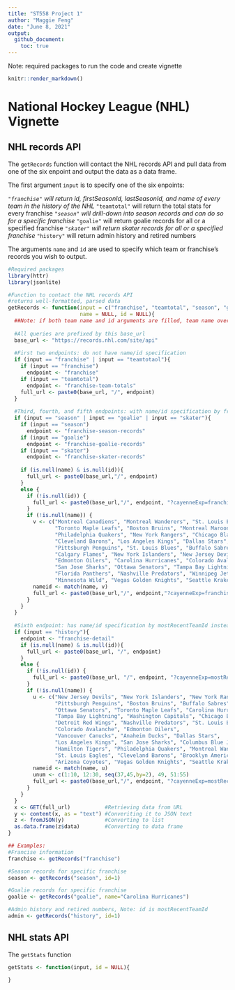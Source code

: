 ```yaml
---
title: "ST558 Project 1"
author: "Maggie Feng"
date: "June 8, 2021"
output: 
  github_document:
    toc: true
---
```


Note: required packages to run the code and create vignette

```r
knitr::render_markdown()
```

# National Hockey League (NHL) Vignette

## NHL records API

The `getRecords` function will contact the NHL records API and pull data from one of the six enpoint and output the data as a data frame.

The first argument `input` is to specify one of the six enpoints: 

*`"franchise"` will return id, firstSeasonId, lastSeasonId, and name of every team in the history of the NHL
*`"teamtotal"` will return the total stats for every franchise
*`"season"` will drill-down into season records and can do so for a specific franchise
*`"goalie"` will return goalie records for all or a specified franchise
*`"skater"` will return skater records for all or a specified franchise
*`"history"` will return admin history and retired numbers

The arguments `name` and `id` are used to specify which team or franchise's records you wish to output.

```r
#Required packages
library(httr)
library(jsonlite)

#Function to contact the NHL records API
#returns well-formatted, parsed data
getRecords <- function(input = c("franchise", "teamtotal", "season", "goalie", "skater", "history"), 
                       name = NULL, id = NULL){
  ##Note: if both team name and id arguments are filled, team name overrides id number
  
  #All queries are prefixed by this base_url
  base_url <- "https://records.nhl.com/site/api"
  
  #First two endpoints: do not have name/id specification
  if (input == "franchise" | input == "teamtotaol"){
    if (input == "franchise")
      endpoint <- "franchise"
    if (input == "teamtotal")
      endpoint <- "franchise-team-totals"
    full_url <- paste0(base_url, "/", endpoint)
  }
  
  #Third, fourth, and fifth endpoints: with name/id specification by franchiseId
  if (input == "season" | input == "goalie" | input == "skater"){
    if (input == "season")
      endpoint <- "franchise-season-records"
    if (input == "goalie")
      endpoint <- "franchise-goalie-records"
    if (input == "skater")
      endpoint <- "franchise-skater-records"
    
    if (is.null(name) & is.null(id)){
      full_url <- paste0(base_url,"/", endpoint)
    }
    else {
      if (!is.null(id)) {
        full_url <- paste0(base_url,"/", endpoint, "?cayenneExp=franchiseId=", id)
      }
      if (!is.null(name)) {
        v <- c("Montreal Canadiens", "Montreal Wanderers", "St. Louis Eagles", "Hamilton Tigers",
               "Toronto Maple Leafs", "Boston Bruins", "Montreal Maroons", "Brooklyn Americans",
               "Philadelphia Quakers", "New York Rangers", "Chicago Blackhawks", "Detroit Red Wings",
               "Cleveland Barons", "Los Angeles Kings", "Dallas Stars", "Philadelphia Flyers", 
               "Pittsburgh Penguins", "St. Louis Blues", "Buffalo Sabres", "Vancouver Canucks", 
               "Calgary Flames", "New York Islanders", "New Jersey Devils", "Washington Capitals",
               "Edmonton Oilers", "Carolina Hurricanes", "Colorado Avalanche", "Arizona Coyotes",
               "San Jose Sharks", "Ottawa Senators", "Tampa Bay Lightning", "Anaheim Ducks",
               "Florida Panthers", "Nashville Predators", "Winnipeg Jets", "Columbus Blue Jackets",
               "Minnesota Wild", "Vegas Golden Knights", "Seattle Kraken")
        nameid <- match(name, v)
        full_url <- paste0(base_url,"/", endpoint,"?cayenneExp=franchiseId=", nameid)
      }
    }
  }
  
  #Sixth endpoint: has name/id specification by mostRecentTeamId instead of franchiseId
  if (input == "history"){
    endpoint <- "franchise-detail"
    if (is.null(name) & is.null(id)){
      full_url <- paste0(base_url, "/", endpoint)
    }
    else {
      if (!is.null(id)) {
        full_url <- paste0(base_url, "/", endpoint, "?cayenneExp=mostRecentTeamId=", id)
      }
      if (!is.null(name)) {
        u <- c("New Jersey Devils", "New York Islanders", "New York Rangers", "Philadelphia Flyers",
               "Pittsburgh Penguins", "Boston Bruins", "Buffalo Sabres", "Montreal Canadiens",
               "Ottawa Senators", "Toronto Maple Leafs", "Carolina Hurricanes", "Florida Panthers",
               "Tampa Bay Lightning", "Washington Capitals", "Chicago Blackhawks", 
               "Detroit Red Wings", "Nashville Predators", "St. Louis Blues", "Calgary Flames", 
               "Colorado Avalanche", "Edmonton Oilers", 
               "Vancouver Canucks", "Anaheim Ducks", "Dallas Stars",
               "Los Angeles Kings", "San Jose Sharks", "Columbus Blue Jackets", "Minnesota Wild",
               "Hamilton Tigers", "Philadelphia Quakers", "Montreal Wanderers", "Montreal Maroons",
               "St. Louis Eagles", "Cleveland Barons", "Brooklyn Americans", "Winnipeg Jets",
               "Arizona Coyotes", "Vegas Golden Knights", "Seattle Kraken")
        nameid <- match(name, u)
        unum <- c(1:10, 12:30, seq(37,45,by=2), 49, 51:55)
        full_url <- paste0(base_url,"/", endpoint, "?cayenneExp=mostRecentTeamId=", unum[nameid])
      }
    }
  }
  x <- GET(full_url)           #Retrieving data from URL
  y <- content(x, as = "text") #Converiting it to JSON text
  z <- fromJSON(y)             #Converting to list
  as.data.frame(z$data)        #Converting to data frame
}

## Examples:
#Francise information
franchise <- getRecords("franchise")

#Season records for specific franchise
season <- getRecords("season", id=1)

#Goalie records for specific franchise
goalie <- getRecords("goalie", name="Carolina Hurricanes")

#Admin history and retired numbers, Note: id is mostRecentTeamId
admin <- getRecords("history", id=1)
```

## NHL stats API

The `getStats` function

```r
getStats <- function(input, id = NULL){
  
}
```

